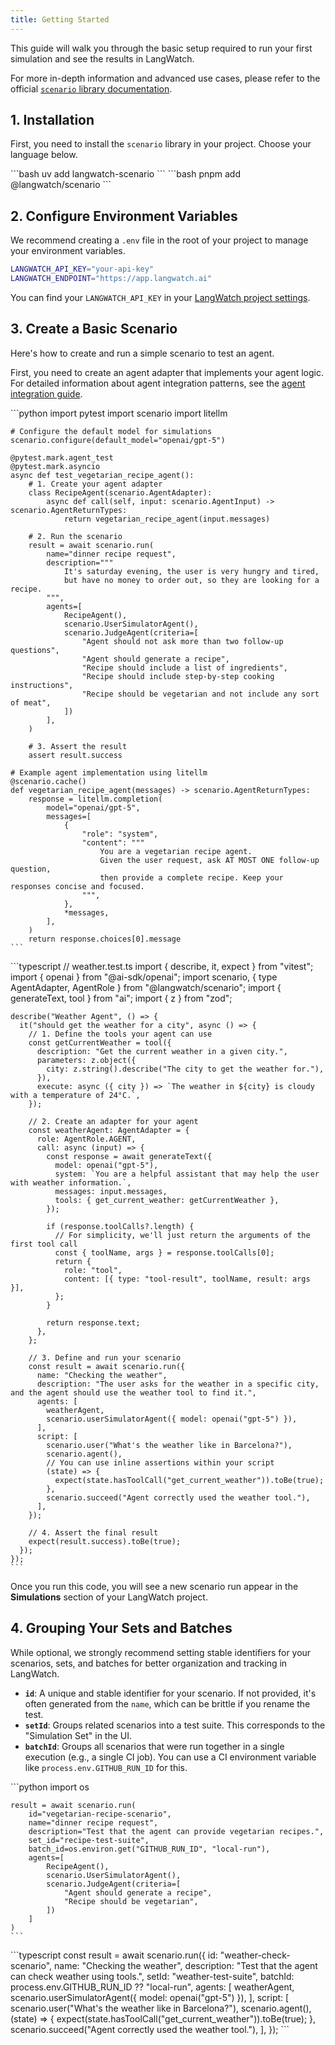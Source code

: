 ```yaml
---
title: Getting Started
---
```


This guide will walk you through the basic setup required to run your first simulation and see the results in LangWatch.

For more in-depth information and advanced use cases, please refer to the official [`scenario` library documentation](https://github.com/langwatch/scenario).

## 1. Installation

First, you need to install the `scenario` library in your project. Choose your language below.

<Tabs>
  <Tab title="Python">```bash uv add langwatch-scenario ```</Tab>
  <Tab title="TypeScript">```bash pnpm add @langwatch/scenario ```</Tab>
</Tabs>

## 2. Configure Environment Variables

We recommend creating a `.env` file in the root of your project to manage your environment variables.

```bash title=".env"
LANGWATCH_API_KEY="your-api-key"
LANGWATCH_ENDPOINT="https://app.langwatch.ai"
```

You can find your `LANGWATCH_API_KEY` in your [LangWatch project settings](https://app.langwatch.ai/settings).

## 3. Create a Basic Scenario

Here's how to create and run a simple scenario to test an agent.

First, you need to create an agent adapter that implements your agent logic. For detailed information about agent integration patterns, see the [agent integration guide](https://scenario.langwatch.ai/agent-integration/).

<Tabs>
  <Tab title="Python">
    ```python
    import pytest
    import scenario
    import litellm

    # Configure the default model for simulations
    scenario.configure(default_model="openai/gpt-5")

    @pytest.mark.agent_test
    @pytest.mark.asyncio
    async def test_vegetarian_recipe_agent():
        # 1. Create your agent adapter
        class RecipeAgent(scenario.AgentAdapter):
            async def call(self, input: scenario.AgentInput) -> scenario.AgentReturnTypes:
                return vegetarian_recipe_agent(input.messages)

        # 2. Run the scenario
        result = await scenario.run(
            name="dinner recipe request",
            description="""
                It's saturday evening, the user is very hungry and tired,
                but have no money to order out, so they are looking for a recipe.
            """,
            agents=[
                RecipeAgent(),
                scenario.UserSimulatorAgent(),
                scenario.JudgeAgent(criteria=[
                    "Agent should not ask more than two follow-up questions",
                    "Agent should generate a recipe",
                    "Recipe should include a list of ingredients",
                    "Recipe should include step-by-step cooking instructions",
                    "Recipe should be vegetarian and not include any sort of meat",
                ])
            ],
        )

        # 3. Assert the result
        assert result.success

    # Example agent implementation using litellm
    @scenario.cache()
    def vegetarian_recipe_agent(messages) -> scenario.AgentReturnTypes:
        response = litellm.completion(
            model="openai/gpt-5",
            messages=[
                {
                    "role": "system",
                    "content": """
                        You are a vegetarian recipe agent.
                        Given the user request, ask AT MOST ONE follow-up question,
                        then provide a complete recipe. Keep your responses concise and focused.
                    """,
                },
                *messages,
            ],
        )
        return response.choices[0].message
    ```
  </Tab>
  <Tab title="TypeScript">
    ```typescript
    // weather.test.ts
    import { describe, it, expect } from "vitest";
    import { openai } from "@ai-sdk/openai";
    import scenario, { type AgentAdapter, AgentRole } from "@langwatch/scenario";
    import { generateText, tool } from "ai";
    import { z } from "zod";

    describe("Weather Agent", () => {
      it("should get the weather for a city", async () => {
        // 1. Define the tools your agent can use
        const getCurrentWeather = tool({
          description: "Get the current weather in a given city.",
          parameters: z.object({
            city: z.string().describe("The city to get the weather for."),
          }),
          execute: async ({ city }) => `The weather in ${city} is cloudy with a temperature of 24°C.`,
        });

        // 2. Create an adapter for your agent
        const weatherAgent: AgentAdapter = {
          role: AgentRole.AGENT,
          call: async (input) => {
            const response = await generateText({
              model: openai("gpt-5"),
              system: `You are a helpful assistant that may help the user with weather information.`,
              messages: input.messages,
              tools: { get_current_weather: getCurrentWeather },
            });

            if (response.toolCalls?.length) {
              // For simplicity, we'll just return the arguments of the first tool call
              const { toolName, args } = response.toolCalls[0];
              return {
                role: "tool",
                content: [{ type: "tool-result", toolName, result: args }],
              };
            }

            return response.text;
          },
        };

        // 3. Define and run your scenario
        const result = await scenario.run({
          name: "Checking the weather",
          description: "The user asks for the weather in a specific city, and the agent should use the weather tool to find it.",
          agents: [
            weatherAgent,
            scenario.userSimulatorAgent({ model: openai("gpt-5") }),
          ],
          script: [
            scenario.user("What's the weather like in Barcelona?"),
            scenario.agent(),
            // You can use inline assertions within your script
            (state) => {
              expect(state.hasToolCall("get_current_weather")).toBe(true);
            },
            scenario.succeed("Agent correctly used the weather tool."),
          ],
        });

        // 4. Assert the final result
        expect(result.success).toBe(true);
      });
    });
    ```

  </Tab>
</Tabs>

Once you run this code, you will see a new scenario run appear in the **Simulations** section of your LangWatch project.

## 4. Grouping Your Sets and Batches

While optional, we strongly recommend setting stable identifiers for your scenarios, sets, and batches for better organization and tracking in LangWatch.

- **`id`**: A unique and stable identifier for your scenario. If not provided, it's often generated from the `name`, which can be brittle if you rename the test.
- **`setId`**: Groups related scenarios into a test suite. This corresponds to the "Simulation Set" in the UI.
- **`batchId`**: Groups all scenarios that were run together in a single execution (e.g., a single CI job). You can use a CI environment variable like `process.env.GITHUB_RUN_ID` for this.

<Tabs>
  <Tab title="Python">
    ```python
    import os

    result = await scenario.run(
        id="vegetarian-recipe-scenario",
        name="dinner recipe request",
        description="Test that the agent can provide vegetarian recipes.",
        set_id="recipe-test-suite",
        batch_id=os.environ.get("GITHUB_RUN_ID", "local-run"),
        agents=[
            RecipeAgent(),
            scenario.UserSimulatorAgent(),
            scenario.JudgeAgent(criteria=[
                "Agent should generate a recipe",
                "Recipe should be vegetarian",
            ])
        ]
    )
    ```

  </Tab>
  <Tab title="TypeScript">
    ```typescript
    const result = await scenario.run({
        id: "weather-check-scenario",
        name: "Checking the weather",
        description: "Test that the agent can check weather using tools.",
        setId: "weather-test-suite",
        batchId: process.env.GITHUB_RUN_ID ?? "local-run",
        agents: [
            weatherAgent,
            scenario.userSimulatorAgent({ model: openai("gpt-5") }),
        ],
        script: [
            scenario.user("What's the weather like in Barcelona?"),
            scenario.agent(),
            (state) => {
                expect(state.hasToolCall("get_current_weather")).toBe(true);
            },
            scenario.succeed("Agent correctly used the weather tool."),
        ],
    });
    ```
  </Tab>
</Tabs>
